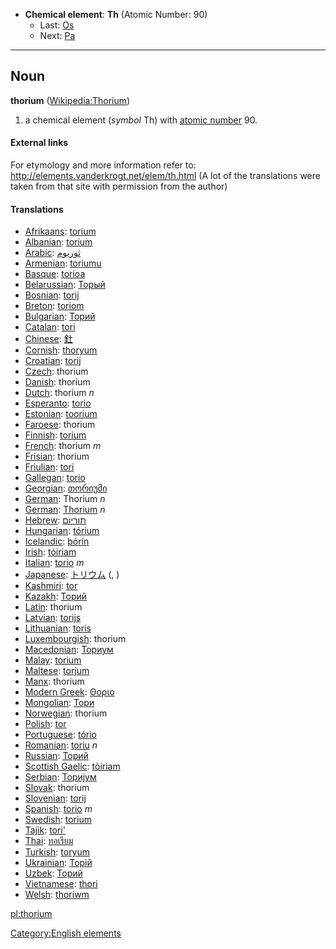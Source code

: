 *'''Chemical element''': '''Th''' (Atomic Number: 90)
**Last: [[Osmium|Os]]
**Next: [[Protactinium|Pa]]
----
== Noun ==
'''thorium''' ([[en:Thorium|Wikipedia:Thorium]])

# a chemical element (''symbol'' Th) with [[atomic number]] 90.

====External links====
For etymology and more information refer to:
http://elements.vanderkrogt.net/elem/th.html
(A lot of the translations were taken from that site with permission from the author)

==== Translations ====
*[[Afrikaans]]: [[torium]]
*[[Albanian]]: [[torium]]
*[[Arabic]]: [[ثوريوم]]
*[[Armenian]]: [[toriumu]]
*[[Basque]]: [[torioa]]
*[[Belarussian]]: [[Торый]]
*[[Bosnian]]: [[torij]]
*[[Breton]]: [[toriom]]
*[[Bulgarian]]: [[Торий]]
*[[Catalan]]: [[tori]]
*[[Chinese]]: [[釷]]
*[[Cornish]]: [[thoryum]]
*[[Croatian]]: [[torij]]
*[[Czech]]: thorium
*[[Danish]]: thorium
*[[Dutch]]: thorium ''n''
*[[Esperanto]]: [[torio]]
*[[Estonian]]: [[toorium]]
*[[Faroese]]: thorium
*[[Finnish]]: [[torium]]
*[[French]]: thorium ''m''
*[[Frisian]]: thorium
*[[Friulian]]: [[tori]]
*[[Gallegan]]: [[torio]]
*[[Georgian]]: [[თორიუმი]]
*[[German]]: Thorium ''n''
*[[German]]: [[Thorium]] ''n''
*[[Hebrew]]: [[תוריום]]
*[[Hungarian]]: [[tórium]]
*[[Icelandic]]: [[þórín]]
*[[Irish]]: [[tóiriam]]
*[[Italian]]: [[torio]] ''m''
*[[Japanese]]: [[トリウム]] ([[]], )
*[[Kashmiri]]: [[tor]]
*[[Kazakh]]: [[Торий]]
*[[Latin]]: thorium
*[[Latvian]]: [[torijs]]
*[[Lithuanian]]: [[toris]]
*[[Luxembourgish]]: thorium
*[[Macedonian]]: [[Ториум]]
*[[Malay]]: [[torium]]
*[[Maltese]]: [[torjum]]
*[[Manx]]: thorium
*[[Modern Greek]]: [[Θοριο]] '' ''
*[[Mongolian]]: [[Тори]]
*[[Norwegian]]: thorium
*[[Polish]]: [[tor]] '' ''
*[[Portuguese]]: [[tório]]
*[[Romanian]]: [[toriu]] ''n''
*[[Russian]]: [[Торий]] '' ''
*[[Scottish Gaelic]]: [[tòiriam]]
*[[Serbian]]: [[Ториjум]]
*[[Slovak]]: thorium
*[[Slovenian]]: [[torij]]
*[[Spanish]]: [[torio]] ''m''
*[[Swedish]]: [[torium]]
*[[Tajik]]: [[tori']]
*[[Thai]]: [[ทอเรียม]]
*[[Turkish]]: [[toryum]]
*[[Ukrainian]]: [[Торiй]]
*[[Uzbek]]: [[Торий]]
*[[Vietnamese]]: [[thori]]
*[[Welsh]]: [[thoriwm]]

[[Category:English elements]]
[[pl:thorium]]